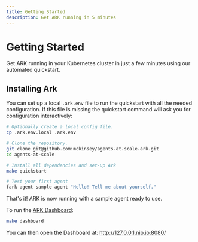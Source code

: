 ```yaml
---
title: Getting Started
description: Get ARK running in 5 minutes
---
```



# Getting Started

Get ARK running in your Kubernetes cluster in just a few minutes using our automated quickstart.

## Installing Ark

You can set up a local `.ark.env` file to run the quickstart with all the needed configuration. If this file is missing the quickstart command will ask you for configuration interactively:

```bash
# Optionally create a local config file.
cp .ark.env.local .ark.env

# Clone the repository.
git clone git@github.com:mckinsey/agents-at-scale-ark.git
cd agents-at-scale

# Install all dependencies and set-up Ark
make quickstart

# Test your first agent
fark agent sample-agent "Hello! Tell me about yourself."
```

That's it! ARK is now running with a sample agent ready to use.

To run the [ARK Dashboard](./user-guide/dashboard):

```bash
make dashboard
```

You can then open the Dashboard at: http://127.0.0.1.nip.io:8080/
